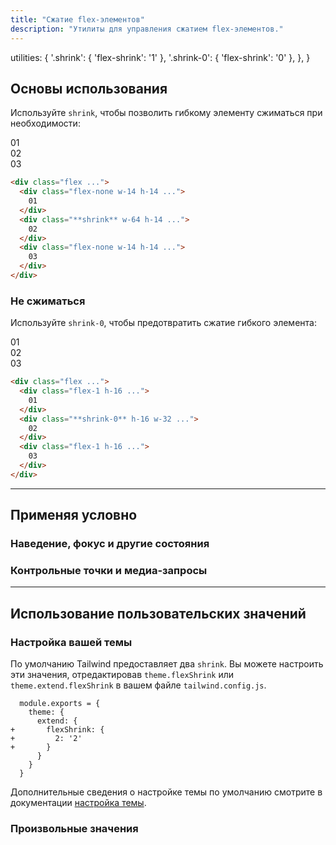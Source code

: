 ```yaml
---
title: "Сжатие flex-элементов"
description: "Утилиты для управления сжатием flex-элементов."
---
```



  utilities: {
    '.shrink': { 'flex-shrink': '1' },
    '.shrink-0': { 'flex-shrink': '0' },
  },
}

## Основы использования


Используйте `shrink`, чтобы позволить гибкому элементу сжиматься при необходимости:

<Example resizable>
  <div class="flex gap-4 text-white text-sm font-bold font-mono leading-6 bg-stripes-indigo rounded-lg">
    <div class="p-4 w-14 h-14 flex-none rounded-lg flex items-center justify-center bg-indigo-300 dark:bg-indigo-800 dark:text-indigo-400">
      01
    </div>
    <div class="p-4 w-64 shrink rounded-lg flex items-center justify-center bg-indigo-500 shadow-lg">
      02
    </div>
    <div class="p-4 w-14 h-14 flex-none rounded-lg hidden sm:flex items-center justify-center bg-indigo-300 dark:bg-indigo-800 dark:text-indigo-400">
      03
    </div>
  </div>
</Example>

```html
<div class="flex ...">
  <div class="flex-none w-14 h-14 ...">
    01
  </div>
  <div class="**shrink** w-64 h-14 ...">
    02
  </div>
  <div class="flex-none w-14 h-14 ...">
    03
  </div>
</div>
```

### Не сжиматься

Используйте `shrink-0`, чтобы предотвратить сжатие гибкого элемента:

<Example resizable>
  <div class="flex gap-4 text-white text-sm font-bold font-mono leading-6 bg-stripes-blue rounded-lg">
    <div class="p-4 flex-1 rounded-lg flex items-center justify-center bg-blue-300 dark:bg-blue-800 dark:text-blue-500">
      01
    </div>
    <div class="p-4 w-16 sm:w-64 shrink-0 rounded-lg flex items-center justify-center bg-blue-500 shadow-lg">
      02
    </div>
    <div class="p-4 flex-1 rounded-lg hidden sm:flex items-center justify-center bg-blue-300 dark:bg-blue-800 dark:text-blue-500">
      03
    </div>
  </div>
</Example>

```html
<div class="flex ...">
  <div class="flex-1 h-16 ...">
    01
  </div>
  <div class="**shrink-0** h-16 w-32 ...">
    02
  </div>
  <div class="flex-1 h-16 ...">
    03
  </div>
</div>
```

---

## <Heading ignore>Применяя условно</Heading>

### <Heading ignore>Наведение, фокус и другие состояния</Heading>

<HoverFocusAndOtherStates defaultClass="shrink" featuredClass="shrink-0" />

### <Heading ignore>Контрольные точки и медиа-запросы</Heading>

<BreakpointsAndMediaQueries defaultClass="shrink" featuredClass="shrink-0" />

---

## Использование пользовательских значений

### Настройка вашей темы

По умолчанию Tailwind предоставляет два `shrink`. Вы можете настроить эти значения, отредактировав `theme.flexShrink` или `theme.extend.flexShrink` в вашем файле `tailwind.config.js`.

```diff-js tailwind.config.js
  module.exports = {
    theme: {
      extend: {
+       flexShrink: {
+         2: '2'
+       }
      }
    }
  }
```

Дополнительные сведения о настройке темы по умолчанию смотрите в документации [настройка темы](/docs/theme#customizing-the-default-theme).

### Произвольные значения

<ArbitraryValues property="flex-shrink" featuredClass="shrink-[2]" />
